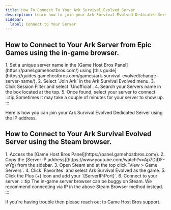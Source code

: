 ---
title: How To Connect To Your Ark Survival Evolved Server
description: Learn how to join your Ark Survival Evolved Dedicated Server using the IP address.
sidebar:
  label: Connect to Your Server
---

## How to Connect to Your Ark Server from Epic Games using the in-game browser. 
<Steps>
1. Set a unique server name in the [Game Host Bros Panel](https://panel.gamehostbros.com/) using [this guide](https://guides.gamehostbros.com/games/ark-survival-evolved/change-server-name/).
2. Select `Join Ark` in the Ark Survival Evolved menu.
3. Click Session Filter and select `Unofficial`.
4. Search your Servers name in the box located at the top.
5. Once found, select your server to connect.
</Steps>
:::tip
Sometimes it may take a couple of minutes for your server to show up.
:::

Here is how you can join your Ark Survival Evolved Dedicated Server using the IP address.

## How to Connect to Your Ark Survival Evolved Server using the Steam browser.
<Steps>
1. Access the [Game Host Bros Panel](https://panel.gamehostbros.com/).
2. Copy the [Server IP address](https://www.youtube.com/watch?v=Ap7DtDF-wYg) from the sidebar.
3. Open Steam and at the top click `View > Game Servers`.
4. Click `Favorites` and select Ark Survival Evolved as the game.
5. Click the Plus (+) Icon and add your `[ServerIP:Port]`.
6. Connect to your server.
</Steps>
:::tip
The in-game server browser can be buggy on Steam. We recommend connecting via IP in the above Steam Browser method instead.
:::

If you're having trouble then please reach out to Game Host Bros support.

